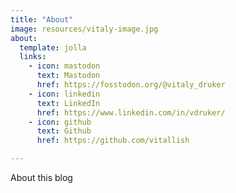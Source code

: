 ```yaml
---
title: "About"
image: resources/vitaly-image.jpg
about:
  template: jolla
  links:
    - icon: mastodon
      text: Mastodon
      href: https://fosstodon.org/@vitaly_druker
    - icon: linkedin
      text: LinkedIn
      href: https://www.linkedin.com/in/vdruker/
    - icon: github
      text: Github
      href: https://github.com/vitallish

---
```


About this blog

